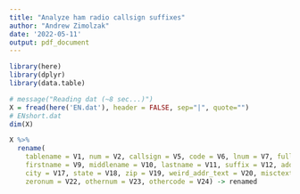 ```yaml
---
title: "Analyze ham radio callsign suffixes"
author: "Andrew Zimolzak"
date: '2022-05-11'
output: pdf_document
---
```


```r
library(here)
library(dplyr)
library(data.table)
```

```r
# message("Reading dat (~8 sec...)")
X = fread(here('EN.dat'), header = FALSE, sep="|", quote="")
# ENshort.dat
dim(X)
```

```r
X %>%
  rename(
    tablename = V1, num = V2, callsign = V5, code = V6, lnum = V7, fullname = V8,
    firstname = V9, middlename = V10, lastname = V11, suffix = V12, address = V16,
    city = V17, state = V18, zip = V19, weird_addr_text = V20, misctext = V21,
    zeronum = V22, othernum = V23, othercode = V24) -> renamed
```

